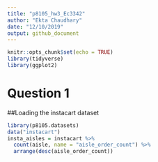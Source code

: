 ```yaml
---
title: "p8105_hw3_Ec3342"
author: "Ekta Chaudhary"
date: "12/10/2019"
output: github_document
---
```


```r
knitr::opts_chunk$set(echo = TRUE)
library(tidyverse)
library(ggplot2)
```

# Question 1

##Loading the instacart dataset

```r
library(p8105.datasets)
data("instacart")
insta_aisles = instacart %>% 
  count(aisle, name = "aisle_order_count") %>% 
  arrange(desc(aisle_order_count))

```


